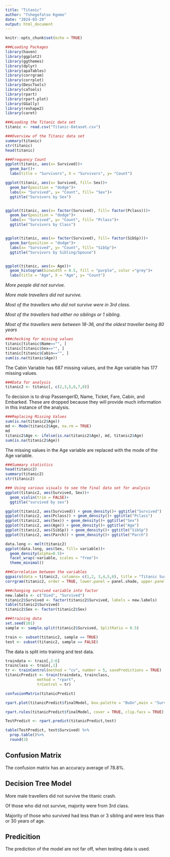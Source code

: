 ---
title: "Titanic"
author: "Tshegofatso Kgomo"
date: "2024-03-29"
output: html_document
---

```{r setup, include=FALSE}
knitr::opts_chunk$set(echo = TRUE)
```


```{r}
###Loading Packages
library(haven)
library(ggplot2)
library(ggthemes)
library(dplyr)
library(apaTables)
library(corrgram)
library(corrplot)
library(DescTools)
library(caTools)
library(rpart)
library(rpart.plot) 
library(GGally)
library(reshape2)
library(caret)
```


```{r}
###Loading the Titanic data set
titanic <- read.csv("Titanic-Dataset.csv")
```


```{r}
###Overview of the Titanic data set
summary(titanic)
str(titanic)
head(titanic)
```


```{r}
###Frequency Count
ggplot(titanic, aes(x= Survived))+
  geom_bar()+
  labs(title = "Survivors", X = "Survivors", y= "Count")

ggplot(titanic, aes(x= Survived, fill= Sex))+
  geom_bar(position = "dodge")+
  labs(x= "Survived", y= "Count", fill= "Sex")+
  ggtitle("Survivors by Sex")


ggplot(titanic, aes(x= factor(Survived), fill= factor(Pclass)))+
  geom_bar(position = "dodge")+
  labs(x= "Survived", y= "Count", fill= "Pclass")+
  ggtitle("Survivors by Class")


ggplot(titanic, aes(x= factor(Survived), fill= factor(SibSp)))+
  geom_bar(position = "dodge")+
  labs(x= "Survived", y= "Count", fill= "SibSp")+
  ggtitle("Survivors by Sibling/Spouse")


ggplot(titanic, aes(x= Age))+
  geom_histogram(binwidth = 0.5, fill = "purple", color ="grey")+
  labs(title = "Age", X = "Age", y= "Count")
```

*More people did not survive.*

*More male travellers did not survive.*

*Most of the travellers who did not survive were in 3rd class.*

*Most of the travellers had either no siblings or 1 sibling.*

*Most of the travellers were between 18-36, and the oldest traveller being 80 years*

```{r}
###checking for missing values
titanic[titanic$Name=="", ]
titanic[titanic$Sex=="", ]
titanic[titanic$Cabin=="", ]
sum(is.na(titanic$Age))
```

The Cabin Variable has 687 missing values, and the Age variable has 177 missing values.

```{r}
###Data for analysis
titanic2 <- titanic[, c(2,3,5,6,7,8)]
```

To decision is to drop PassengerID, Name, Ticket, Fare, Cabin, and Embarked. These
are dropped because they will provide much information in this instance of the analysis.


```{r}
###Replacing Missing Values
sum(is.na(titanic2$Age))
md <- Mode(titanic2$Age, na.rm = TRUE)
md
titanic2$Age <- ifelse(is.na(titanic2$Age), md, titanic2$Age)
sum(is.na(titanic2$Age))
```

The missing values in the Age variable are replaced with the mode of the Age variable.

```{r}
###Summary statistics
head(titanic2)
summary(titanic2)
str(titanic2)
```


```{r}
### Using various visuals to see the final data set for analysis
ggplot(titanic2, aes(Survived, Sex))+
  geom_violin(trim = FALSE)+
  ggtitle("survived by sex")

ggplot(titanic2, aes(Survived)) + geom_density()+ ggtitle("Survived")
ggplot(titanic2, aes(Pclass)) + geom_density()+ ggtitle("Pclass")
ggplot(titanic2, aes(Sex)) + geom_density()+ ggtitle("Sex")
ggplot(titanic2, aes(Age)) + geom_density()+ ggtitle("Age")
ggplot(titanic2, aes(SibSp)) + geom_density()+ ggtitle("SibSp")
ggplot(titanic2, aes(Parch)) + geom_density()+ ggtitle("Parch")

data.long <- melt(titanic2)
ggplot(data.long, aes(Sex, fill= variable))+
  geom_density(alpha=0.5)+
  facet_wrap(~variable, scales = "free")+
  theme_minimal()
```



```{r, message=FALSE, results='asis'}
###Correlation between the variables
ggpairs(data = titanic2, columns= c(1,2, 3,4,5,6), title = "Titanic Survivors")
corrgram(titanic2, order = TRUE, lower.panel = panel.shade, upper.panel = panel.pie)
``` 


```{r}
###changing survived variable into factor
new.labels <- c("Died", "Survived")
titanic2$Survived <- factor(titanic2$Survived, labels = new.labels)
table(titanic2$Survived)
titanic2$Sex <- factor(titanic2$Sex)
```


```{r, results='asis', message=FALSE}
###training data
set.seed(101)
sample <- sample.split(titanic2$Survived, SplitRatio = 0.5)

train <- subset(titanic2, sample == TRUE)
test <- subset(titanic2, sample == FALSE)
```
The data is split into training and test data.

```{r}
traindata <- train[,2:6]
trainclass <- train[,1]
tr <- trainControl(method = "cv", number = 5, savePredictions = TRUE)
titanicPredict <- train(traindata, trainclass,
              method = "rpart",
              trControl = tr)

confusionMatrix(titanicPredict)

rpart.plot(titanicPredict$finalModel, box.palette = "BuGn",main = "Survivors", extra = 101)

rpart.rules(titanicPredict$finalModel, cover = TRUE, clip.facs = TRUE)

TestPredict <- rpart.predict(titanicPredict,test)

table(TestPredict, test$Survived) %>%
  prop.table()%>%
  round(3)
```

## Confusion Matrix
The confusion matrix has an accuracy average of 78.8%.

## Decision Tree Model

More male travellers did not survive the titanic crash.

Of those who did not survive, majority were from 3rd class.

Majority of those who survived had less than or 3 sibling and were less than or 30 years of age.

## Predicition
The prediction of the model are not far off, when testing data is used. 







